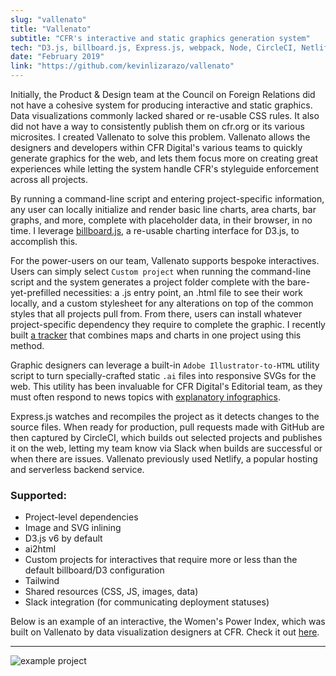 ```yaml
---
slug: "vallenato"
title: "Vallenato"
subtitle: "CFR's interactive and static graphics generation system"
tech: "D3.js, billboard.js, Express.js, webpack, Node, CircleCI, Netlify"
date: "February 2019"
link: "https://github.com/kevinlizarazo/vallenato"
---
```


Initially, the Product & Design team at the Council on Foreign Relations did not have a cohesive system for producing interactive and static graphics. Data visualizations commonly lacked shared or re-usable CSS rules. It also did not have a way to consistently publish them on cfr.org or its various microsites. I created Vallenato to solve this problem. Vallenato allows the designers and developers within CFR Digital's various teams to quickly generate graphics for the web, and lets them focus more on creating great experiences while letting the system handle CFR's styleguide enforcement across all projects.

By running a command-line script and entering project-specific information, any user can locally initialize and render basic line charts, area charts, bar graphs, and more, complete with placeholder data, in their browser, in no time. I leverage [billboard.js](https://github.com/naver/billboard.js), a re-usable charting interface for D3.js, to accomplish this.

For the power-users on our team, Vallenato supports bespoke interactives. Users can simply select `Custom project` when running the command-line script and the system generates a project folder complete with the bare-yet-prefilled necessities: a .js entry point, an .html file to see their work locally, and a custom stylesheet for any alterations on top of the common styles that all projects pull from. From there, users can install whatever project-specific dependency they require to complete the graphic. I recently built [a tracker](https://pr-5-vallenato.pantheonsite.io/global_trade_tracker) that combines maps and charts in one project using this method.

Graphic designers can leverage a built-in `Adobe Illustrator-to-HTML` utility script to turn specially-crafted static `.ai` files into responsive SVGs for the web. This utility has been invaluable for CFR Digital's Editorial team, as they must often respond to news topics with [explanatory infographics](https://www.cfr.org/backgrounder/paris-global-climate-change-agreements).

Express.js watches and recompiles the project as it detects changes to the source files. When ready for production, pull requests made with GitHub are then captured by CircleCI, which builds out selected projects and publishes it on the web, letting my team know via Slack when builds are successful or when there are issues. Vallenato previously used Netlify, a popular hosting and serverless backend service. 

### Supported:
- Project-level dependencies
- Image and SVG inlining
- D3.js v6 by default
- ai2html
- Custom projects for interactives that require more or less than the default billboard/D3 configuration
- Tailwind
- Shared resources (CSS, JS, images, data)
- Slack integration (for communicating deployment statuses)

Below is an example of an interactive, the Women's Power Index, which was built on Vallenato by data visualization designers at CFR. Check it out [here](https://www.cfr.org/article/womens-power-index).

---
![example project](./wpi.png)
